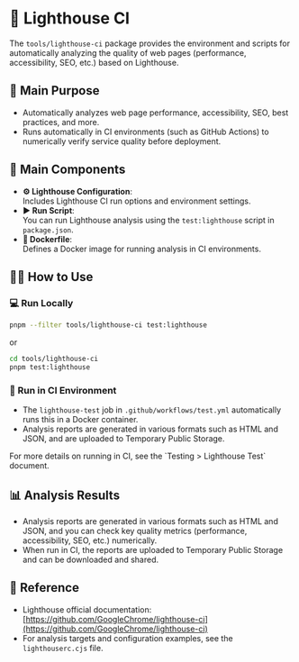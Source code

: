 
# 🗼 Lighthouse CI

The `tools/lighthouse-ci` package provides the environment and scripts for automatically analyzing the quality of web pages (performance, accessibility, SEO, etc.) based on Lighthouse.

## 🎯 Main Purpose

- Automatically analyzes web page performance, accessibility, SEO, best practices, and more.
- Runs automatically in CI environments (such as GitHub Actions) to numerically verify service quality before deployment.

## 📁 Main Components

- **⚙️ Lighthouse Configuration**:\
  Includes Lighthouse CI run options and environment settings.
- **▶️ Run Script**:\
  You can run Lighthouse analysis using the `test:lighthouse` script in `package.json`.
- **🐳 Dockerfile**:\
  Defines a Docker image for running analysis in CI environments.

## 🧑‍💻️ How to Use

### 💻 Run Locally

```bash
pnpm --filter tools/lighthouse-ci test:lighthouse
```

or

```bash
cd tools/lighthouse-ci
pnpm test:lighthouse
```

### 🤖 Run in CI Environment

- The `lighthouse-test` job in `.github/workflows/test.yml` automatically runs this in a Docker container.
- Analysis reports are generated in various formats such as HTML and JSON, and are uploaded to Temporary Public Storage.

<Callout type="info">
  For more details on running in CI, see the
  <LocalizedLink href="/testing/lighthouse-test">`Testing > Lighthouse Test`</LocalizedLink> document.
</Callout>

## 📊 Analysis Results

- Analysis reports are generated in various formats such as HTML and JSON, and you can check key quality metrics (performance, accessibility, SEO, etc.) numerically.
- When run in CI, the reports are uploaded to Temporary Public Storage and can be downloaded and shared.

## 📌 Reference

- Lighthouse official documentation: [https://github.com/GoogleChrome/lighthouse-ci](https://github.com/GoogleChrome/lighthouse-ci)
- For analysis targets and configuration examples, see the `lighthouserc.cjs` file.

